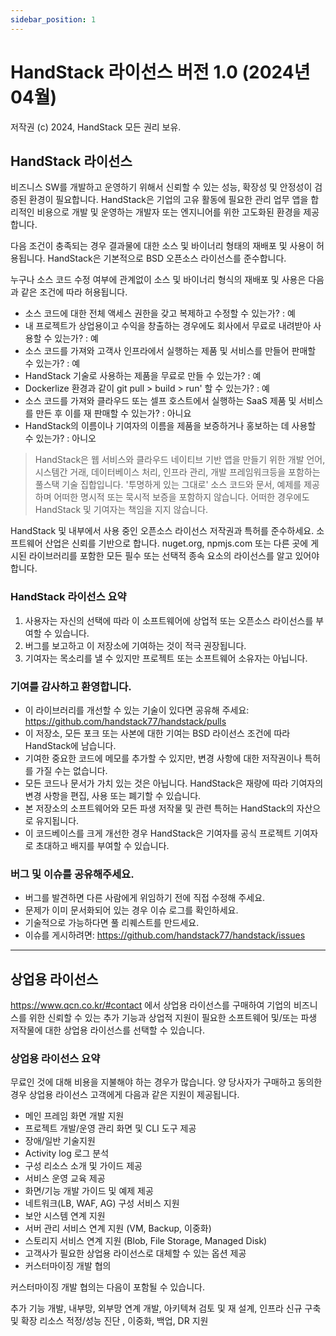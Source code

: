 ```yaml
---
sidebar_position: 1
---
```


# HandStack 라이선스 버전 1.0 (2024년 04월)
저작권 (c) 2024, HandStack 모든 권리 보유.

## HandStack 라이선스

비즈니스 SW를 개발하고 운영하기 위해서 신뢰할 수 있는 성능, 확장성 및 안정성이 검증된 환경이 필요합니다. HandStack은 기업의 고유 활동에 필요한 관리 업무 앱을 합리적인 비용으로 개발 및 운영하는 개발자 또는 엔지니어를 위한 고도화된 환경을 제공합니다.

다음 조건이 충족되는 경우 결과물에 대한 소스 및 바이너리 형태의 재배포 및 사용이 허용됩니다. HandStack은 기본적으로 BSD 오픈소스 라이선스를 준수합니다.

누구나 소스 코드 수정 여부에 관계없이 소스 및 바이너리 형식의 재배포 및 사용은 다음과 같은 조건에 따라 허용됩니다.

- 소스 코드에 대한 전체 액세스 권한을 갖고 복제하고 수정할 수 있는가? : 예
- 내 프로젝트가 상업용이고 수익을 창출하는 경우에도 회사에서 무료로 내려받아 사용할 수 있는가? : 예
- 소스 코드를 가져와 고객사 인프라에서 실행하는 제품 및 서비스를 만들어 판매할 수 있는가? : 예
- HandStack 기술로 사용하는 제품을 무료로 만들 수 있는가? : 예
- Dockerlize 환경과 같이 git pull > build > run' 할 수 있는가? : 예
- 소스 코드를 가져와 클라우드 또는 셀프 호스트에서 실행하는 SaaS 제품 및 서비스를 만든 후 이를 재 판매할 수 있는가? : 아니요
- HandStack의 이름이나 기여자의 이름을 제품을 보증하거나 홍보하는 데 사용할 수 있는가? : 아니오

> HandStack은 웹 서비스와 클라우드 네이티브 기반 앱을 만들기 위한 개발 언어, 시스템간 거래, 데이터베이스 처리, 인프라 관리, 개발 프레임워크등을 포함하는 풀스택 기술 집합입니다. '투명하게 있는 그대로' 소스 코드와 문서, 예제를 제공하며 어떠한 명시적 또는 묵시적 보증을 포함하지 않습니다. 어떠한 경우에도 HandStack 및 기여자는 책임을 지지 않습니다.

HandStack 및 내부에서 사용 중인 오픈소스 라이선스 저작권과 특허를 준수하세요. 소프트웨어 산업은 신뢰를 기반으로 합니다.
nuget.org, npmjs.com 또는 다른 곳에 게시된 라이브러리를 포함한 모든 필수 또는 선택적 종속 요소의 라이선스를 알고 있어야 합니다.

### HandStack 라이선스 요약

1. 사용자는 자신의 선택에 따라 이 소프트웨어에 상업적 또는 오픈소스 라이선스를 부여할 수 있습니다.
2. 버그를 보고하고 이 저장소에 기여하는 것이 적극 권장됩니다.
3. 기여자는 목소리를 낼 수 있지만 프로젝트 또는 소프트웨어 소유자는 아닙니다.

### 기여를 감사하고 환영합니다.

* 이 라이브러리를 개선할 수 있는 기술이 있다면 공유해 주세요: https://github.com/handstack77/handstack/pulls
* 이 저장소, 모든 포크 또는 사본에 대한 기여는 BSD 라이선스 조건에 따라 HandStack에 남습니다.
* 기여한 중요한 코드에 메모를 추가할 수 있지만, 변경 사항에 대한 저작권이나 특허를 가질 수는 없습니다.
* 모든 코드나 문서가 가치 있는 것은 아닙니다. HandStack은 재량에 따라 기여자의 변경 사항을 편집, 사용 또는 폐기할 수 있습니다.
* 본 저장소의 소프트웨어와 모든 파생 저작물 및 관련 특허는 HandStack의 자산으로 유지됩니다.
* 이 코드베이스를 크게 개선한 경우 HandStack은 기여자를 공식 프로젝트 기여자로 초대하고 배지를 부여할 수 있습니다.

### 버그 및 이슈를 공유해주세요.

* 버그를 발견하면 다른 사람에게 위임하기 전에 직접 수정해 주세요.
* 문제가 이미 문서화되어 있는 경우 이슈 로그를 확인하세요.
* 기술적으로 가능하다면 풀 리퀘스트를 만드세요.
* 이슈를 게시하려면: https://github.com/handstack77/handstack/issues

---

## 상업용 라이선스

https://www.qcn.co.kr/#contact 에서 상업용 라이선스를 구매하여 기업의 비즈니스를 위한 신뢰할 수 있는 추가 기능과 상업적 지원이 필요한 소프트웨어 및/또는 파생 저작물에 대한 상업용 라이선스를 선택할 수 있습니다.

### 상업용 라이선스 요약

무료인 것에 대해 비용을 지불해야 하는 경우가 많습니다. 양 당사자가 구매하고 동의한 경우 상업용 라이선스 고객에게 다음과 같은 지원이 제공됩니다.

* 메인 프레임 화면 개발 지원
* 프로젝트 개발/운영 관리 화면 및 CLI 도구 제공 
* 장애/일반 기술지원
* Activity log 로그 분석
* 구성 리소스 소개 및 가이드 제공
* 서비스 운영 교육 제공
* 화면/기능  개발 가이드 및 예제 제공
* 네트워크(LB, WAF, AG) 구성 서비스 지원
* 보안 시스템 연계 지원
* 서버 관리 서비스 연계 지원 (VM, Backup, 이중화)
* 스토리지 서비스 연계 지원 (Blob, File Storage, Managed Disk)
* 고객사가 필요한 상업용 라이선스로 대체할 수 있는 옵션 제공
* 커스터마이징 개발 협의

커스터마이징 개발 협의는 다음이 포함될 수 있습니다.

추가 기능 개발, 내부망, 외부망 연계 개발, 아키텍쳐 검토 및 재 설계, 인프라 신규 구축 및 확장 리소스 적정/성능 진단 , 이중화, 백업, DR 지원	
